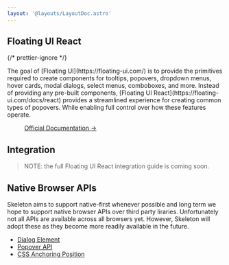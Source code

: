 ```yaml
---
layout: '@layouts/LayoutDoc.astro'
---
```



## Floating UI React

{/* prettier-ignore */}
<p class="type-scale-5">The goal of [Floating UI](https://floating-ui.com/) is to provide the primitives required to create components for tooltips, popovers, dropdown menus, hover cards, modal dialogs, select menus, comboboxes, and more. Instead of providing any pre-built components, [Floating UI React](https://floating-ui.com/docs/react) provides a streamlined experience for creating common types of popovers. While enabling full control over how these features operate.</p>

<figure class="card-filled-enhanced flex justify-center p-8">
	<a href="https://floating-ui.com/docs/react" target="_blank" class="btn preset-filled">
		Official Documentation &rarr;
	</a>
</figure>

## Integration

> NOTE: the full Floating UI React integration guide is coming soon.

## Native Browser APIs

Skeleton aims to support native-first whenever possible and long term we hope to support native browser APIs over third party liraries. Unfortunately not all APIs are available across all browsers yet. However, Skeleton will adopt these as they become more readily available in the future.

* [Dialog Element](https://developer.mozilla.org/en-US/docs/Web/HTML/Element/dialog)
* [Popover API](https://developer.mozilla.org/en-US/docs/Web/API/Popover_API)
* [CSS Anchoring Position](https://developer.mozilla.org/en-US/docs/Web/CSS/CSS_anchor_positioning)
